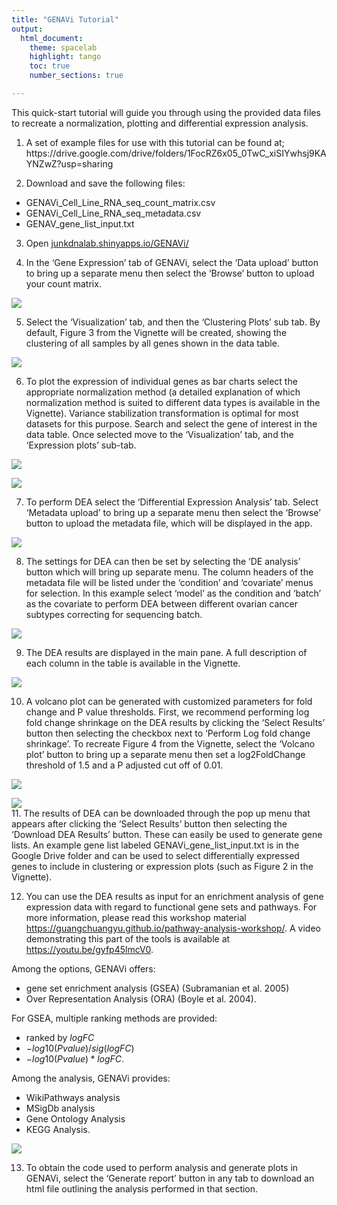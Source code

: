 ```yaml
---
title: "GENAVi Tutorial"
output:
  html_document:
    theme: spacelab
    highlight: tango
    toc: true
    number_sections: true

---
```




This quick-start tutorial will guide you through using the provided data files to recreate a normalization, plotting and differential expression analysis.  

1.	A set of example files for use with this tutorial can be found at;
https://drive.google.com/drive/folders/1FocRZ6x05_0TwC_xiSIYwhsj9KAYNZwZ?usp=sharing

2.	Download and save the following files:

* GENAVi_Cell_Line_RNA_seq_count_matrix.csv
* GENAVi_Cell_Line_RNA_seq_metadata.csv
* GENAV_gene_list_input.txt

3.	Open [junkdnalab.shinyapps.io/GENAVi/](junkdnalab.shinyapps.io/GENAVi/)

4.	In the ‘Gene Expression’ tab of GENAVi, select the ‘Data upload’ button to bring up a separate menu then select the ‘Browse’ button to upload your count matrix.

![](tutorial_figures/step4.png)  

5.	Select the ‘Visualization’ tab, and then the ‘Clustering Plots’ sub tab. By default, Figure 3 from the Vignette will be created, showing the clustering of all samples by all genes shown in the data table.

![](tutorial_figures/step5.png)  

6. To plot the expression of individual genes as bar charts select the appropriate normalization method (a detailed explanation of which normalization method is suited to different data types is available in the Vignette). Variance stabilization transformation is optimal for most datasets for this purpose. Search and select the gene of interest in the data table. Once selected move to the ‘Visualization’ tab, and the ‘Expression plots’ sub-tab.

![](tutorial_figures/step6a.png)  

![](tutorial_figures/step6b.png)  


7.	To perform DEA select the ‘Differential Expression Analysis’ tab. Select ‘Metadata upload’ to bring up a separate menu then select the ‘Browse’ button to upload the metadata file, which will be displayed in the app.


![](tutorial_figures/step7.png)  

8.	The settings for DEA can then be set by selecting the ‘DE analysis’ button which will bring up  separate menu. The column headers of the metadata file will be listed under the ‘condition’ and ‘covariate’ menus for selection. In this example select ‘model’ as the condition and ‘batch’ as the covariate to perform DEA between different ovarian cancer subtypes correcting for sequencing batch.


![](tutorial_figures/step8.png)  

9.	The DEA results are displayed in the main pane. A full description of each column in the table is available in the Vignette.


![](tutorial_figures/step9.png)


10.	A volcano plot can be generated with customized parameters for fold change and P value thresholds. First, we recommend performing log fold change shrinkage on the DEA results by clicking the ‘Select Results’ button then selecting the checkbox next to ‘Perform Log fold change shrinkage’. To recreate Figure 4 from the Vignette, select the ‘Volcano plot’ button to bring up a separate menu then set a log2FoldChange threshold of 1.5 and a P adjusted cut off of 0.01.


![](tutorial_figures/step10a.png)

![](tutorial_figures/step10b.png)  
11.	The results of DEA can be downloaded through the pop up menu that appears after clicking the ‘Select Results’ button then selecting the ‘Download DEA Results’ button. These can easily be used to generate gene lists. An example gene list labeled GENAVi_gene_list_input.txt  is in the Google Drive folder and can be used to select differentially expressed genes to include in clustering or expression plots (such as Figure 2 in the Vignette).


12. You can use the DEA results as input for an enrichment analysis of gene expression data with regard to functional gene sets and pathways. For more information, please read this workshop material [https://guangchuangyu.github.io/pathway-analysis-workshop/](https://guangchuangyu.github.io/pathway-analysis-workshop/). A video demonstrating this part of the tools is available at [https://youtu.be/gyfp45lmcV0](https://youtu.be/gyfp45lmcV0).


Among the options, GENAVi offers: 

  - gene set enrichment analysis (GSEA) (Subramanian et al. 2005)  
  - Over Representation Analysis (ORA) (Boyle et al. 2004). 

For GSEA, multiple ranking methods are provided: 

  * ranked by $logFC$ 
  * $-log10(Pvalue)/sig(logFC)$ 
  * $-log10(Pvalue) * logFC$. 

Among the analysis, GENAVi provides: 

  * WikiPathways analysis
  * MSigDb analysis
  * Gene Ontology Analysis 
  * KEGG Analysis. 


![](tutorial_figures/step12.png)

13. To obtain the code used to perform analysis and generate plots in GENAVi, select the ‘Generate report’ button in any tab to download an html file outlining the analysis performed in that section. 


